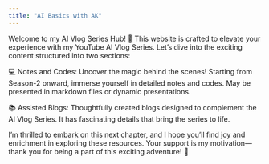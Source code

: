```yaml
---
title: "AI Basics with AK"
---
```


Welcome to my AI Vlog Series Hub! 🚀 This website is crafted to elevate your experience with my YouTube AI Vlog Series. Let's dive into the exciting content structured into two sections:

💻 Notes and Codes: Uncover the magic behind the scenes! Starting from Season-2 onward, immerse yourself in detailed notes and codes. May be presented in markdown files or dynamic presentations.

📚 Assisted Blogs: Thoughtfully created blogs designed to complement the AI Vlog Series. It has fascinating details that bring the series to life.

I'm thrilled to embark on this next chapter, and I hope you'll find joy and enrichment in exploring these resources. Your support is my motivation—thank you for being a part of this exciting adventure! 🌟

